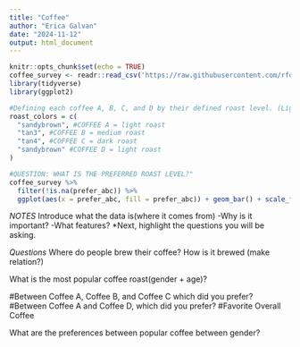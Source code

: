 ```yaml
---
title: "Coffee"
author: "Erica Galvan"
date: "2024-11-12"
output: html_document
---
```


```r
knitr::opts_chunk$set(echo = TRUE)
coffee_survey <- readr::read_csv('https://raw.githubusercontent.com/rfordatascience/tidytuesday/master/data/2024/2024-05-14/coffee_survey.csv')
library(tidyverse)
library(ggplot2)
```


```r
#Defining each coffee A, B, C, and D by their defined roast level. (Light roast, medium, dark, light
roast_colors = c(
  "sandybrown", #COFFEE A = light roast
  "tan3", #COFFEE B = medium roast
  "tan4", #COFFEE C = dark roast
  "sandybrown" #COFFEE D = light roast 
)

```


```r

#QUESTION: WHAT IS THE PREFERRED ROAST LEVEL?"
coffee_survey %>% 
  filter(!is.na(prefer_abc)) %>% 
  ggplot(aes(x = prefer_abc, fill = prefer_abc)) + geom_bar() + scale_fill_manual( values = c("sandybrown", "tan3", "tan4"))
```
  





*NOTES*
Introduce what the data is(where it comes from)
-Why is it important?
-What features?
*Next, highlight the questions you will be asking.


*Questions*
Where do people brew their coffee? How is it brewed (make relation?)

What is the most popular coffee roast(gender + age)?

#Between Coffee A, Coffee B, and Coffee C which did you prefer?
#Between Coffee A and Coffee D, which did you prefer?
#Favorite Overall Coffee

What are the preferences between popular coffee between gender?

